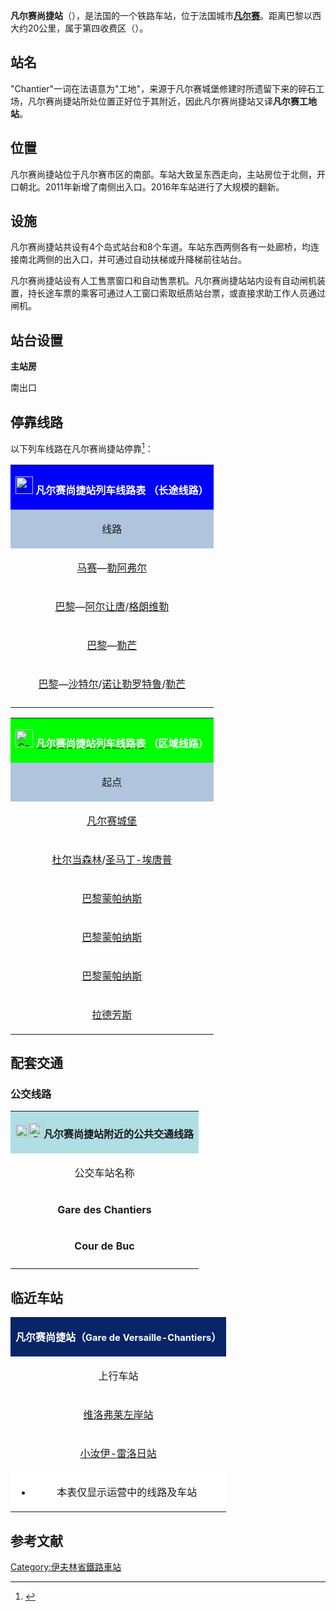 {{Infobox station
| name          =[[File:Sncf-logo.svg|32x32px]]凡尔赛尚捷站<br>(<span style="font-size:small">凡尔赛工地站</span>)<br>Gare de Versailles-Chantiers
| type          = [[法国铁路|法国铁路]]
| image = File:Gare de Versailles-Chantiers (en travaux).jpg
|image_caption = 凡尔赛尚捷站（2016年8月）
| address       = {{FRA}}[[伊夫林省|伊夫林省]][[凡尔赛|凡尔赛]]
| latd          = 48
| latm          = 47
| lats          = 45
| latNS         = N
| longd         = 2
| longm         = 08
| longs         = 09
| longEW        = E
| operator = [[File:Sncf-logo.svg|32x32px]]
| coordinates_display = yes
| iso_region    = FR
| line          = 
* [[巴黎－布雷斯特铁路|巴黎－布雷斯特铁路]]
* [[巴黎大环线铁路|巴黎大环线铁路]]
| platform      = 4
| tracks        = 8
| elevation = 132米
| opened        = 
* 1849年7月12日（建成）
| rebuilt =
* 1932年6月24日（现有站房）
* 2011年2月4日（增加南出口）
| status = 使用中
| closed        = 
| passengers= 25,886,802人次<ref>{{Cite web|url=https://ressources.data.sncf.com/explore/dataset/frequentation-gares/?sort=voyageurs_2014&q=versailles|title=Fréquentation en gares en 2015|accessdate=2017-08-05|author=SNCF|date=|language=法语|publisher=SNCF Open Data|archive-date=2017-08-06|archive-url=https://web.archive.org/web/20170806025035/https://ressources.data.sncf.com/explore/dataset/frequentation-gares/?sort=voyageurs_2014&q=versailles|dead-url=no}}</ref>
| pass_year= 2015年
| station_type = 客运车站，兼办货运业务
| connections = 
* {{link-fr|凡尔赛城市公共交通|Réseau de bus Phébus}}
* {{link-fr|舍夫勒斯谷城际客运|Services automobiles de la vallée de Chevreuse}}
* {{link-fr|巴黎夜间公交|Noctiliens}}
| route_map =
| map_locator   = 
| note =
}}

'''凡尔赛尚捷站'''（{{lang-fr|Gare de Versailles-Chantiers}}），是法国的一个铁路车站，位于法国城市'''[[凡尔赛|凡尔赛]]'''。距离巴黎以西大约20公里，属于第四收费区（{{lang-fr|Zone 4}}）。

==站名==

"Chantier"一词在法语意为"工地"，来源于凡尔赛城堡修建时所遗留下来的碎石工场，凡尔赛尚捷站所处位置正好位于其附近，因此凡尔赛尚捷站又译'''凡尔赛工地站'''。

==位置==

凡尔赛尚捷站位于凡尔赛市区的南部。车站大致呈东西走向，主站房位于北侧，开口朝北。2011年新增了南侧出入口。2016年车站进行了大规模的翻新。

==设施==

凡尔赛尚捷站共设有4个岛式站台和8个车道。车站东西两侧各有一处廊桥，均连接南北两侧的出入口，并可通过自动扶梯或升降梯前往站台。

凡尔赛尚捷站设有人工售票窗口和自动售票机。凡尔赛尚捷站站内设有自动闸机装置，持长途车票的乘客可通过人工窗口索取纸质站台票，或直接求助工作人员通过闸机。

==站台设置==

{{RailStStart|北}}
'''主站房'''
{{RailStLine|通过||}}
{{RailStLine|B||}}
{{RailStPlatform|岛||||}}
{{RailStLine|C|||||||}}
{{RailStLine|D||}}
{{RailStPlatform|岛||||}}
{{RailStLine|E|||||||}}
{{RailStLine|F||}}
{{RailStPlatform|岛||||}}
{{RailStLine|G|||||||}}
{{RailStLine|H||}}
{{RailStPlatform|岛||||}}
{{RailStLine|J|||||||}}
{{RailStLine|通过||}}

南出口
{{RailStEnd|南}}

== 停靠线路 ==

{{动态列表|最后更新时间：2016年10月28日。本章节内容仅供参考，不排除因施工或罢工而引发的临时性变更。欢迎修正和补充}}

以下列车线路在凡尔赛尚捷站停靠<ref>{{Cite web|url=http://www.sncf.com/fr/gare/horaires/versailles-chantiers|title=VERSAILLES CHANTIERS|accessdate=2016-10-28|author=SNCF|date=|language=法语|publisher=SNCF|archive-date=2016-10-16|archive-url=https://web.archive.org/web/20161016090919/http://www.sncf.com/fr/gare/horaires/versailles-chantiers|dead-url=no}}</ref>：

{| class="wikitable" style="width: 51em;"
|colspan="5" style="background:#0000FF" align="center" |[[File:Sncf-logo.svg|28x28px]] <font color=#FFFFFF>'''凡尔赛尚捷站列车线路表 （长途线路）'''</font>
|-
!style="background:#B0C4DE"| 线路
!style="background:#B0C4DE"|车种
!style="background:#B0C4DE"|上一站
!style="background:#B0C4DE"|下一站
!style="background:#B0C4DE"|大致运行频率{{noteTag|name=noteA}}
|-
|[[马赛圣夏勒站|马赛]]—[[勒阿弗尔站|勒阿弗尔]]
| rowspan="1" align="center" |'''[[TGV|TGV]]'''
|[[马西帕莱索站|马西帕莱索]]
|[[芒特拉若利站|芒特拉若利]]
|每天1趟
|-
| rowspan="2"|[[巴黎蒙帕纳斯站|巴黎]]—[[阿尔让唐站|阿尔让唐]]/[[格朗维勒站|格朗维勒]]
| rowspan="1" align="center"|'''[[法国城际列车|INTERCITÉS]]'''
|[[巴黎蒙帕纳斯站|巴黎蒙帕纳斯]]
|[[德勒站|德勒]]
|每天1~2趟{{noteTag|name=noteB}}
|-
| rowspan="3" align="center"|'''[[法国大区列车|TER]]'''
|[[巴黎蒙帕纳斯站|巴黎蒙帕纳斯]]
|[[德勒站|德勒]]
|每天1趟{{noteTag|name=noteC}}
|-
|[[巴黎蒙帕纳斯站|巴黎]]—[[勒芒站|勒芒]]
|[[巴黎蒙帕纳斯站|巴黎蒙帕纳斯]]{{noteTag|name=noteE}}
|[[埃佩尔农站|埃佩尔农]]/[[沙特尔站|沙特尔]]
|每天1~2趟{{noteTag|name=noteD}}
|-
|[[巴黎蒙帕纳斯站|巴黎]]—[[沙特尔站|沙特尔]]/[[诺让勒罗特鲁站|诺让勒罗特鲁]]/[[勒芒站|勒芒]]
|[[巴黎蒙帕纳斯站|巴黎]]
|[[杭布叶站|杭布叶]]
|每天18趟左右
|-
|colspan="5" style="background:#FFFFFF"|{{noteFoot|1=
{{noteTag|name=noteA|1=在本栏中，往返1次为"1趟"；除特别标明外，其数据仅工作日有效，周末及节假日列车数量可能会减少}}
{{noteTag|name=noteB|1=仅周末及节假日开行}}
{{noteTag|name=noteC|1=仅每周一至五开行}}
{{noteTag|name=noteD|1=每周六停运}}
{{noteTag|name=noteE|1=不出售前往巴黎与凡尔赛之间的车票}}
}}
|}

{| class="wikitable" style="width: 51em;"
|colspan="5" style="background:#00FF00" align="center" |[[File:Sncf-logo.svg|28x28px]] '''[http://www.sncf.com/fr/gare/horaires/versailles-chantiers <font color=#FFFFFF>凡尔赛尚捷站列车线路表</font>]{{Wayback|url=http://www.sncf.com/fr/gare/horaires/versailles-chantiers |date=20161016090919 }} <font color=#FFFFFF>（区域线路）</font>'''
|-
!style="background:#B0C4DE"|起点
!style="background:#B0C4DE"|上一站
!style="background:#B0C4DE"|线路
!style="background:#B0C4DE"|下一站
!style="background:#B0C4DE"|终点
|-
|[[凡尔赛城堡站|凡尔赛城堡]]
|[[小汝伊-雷洛日站|小汝伊-雷洛日]]
| rowspan="2"|[[File:RER.svg|21x21px]][[File:Paris_RER_C_icon.svg|21x21px]]
|（终点）
|（终点）
|-
|[[杜尔当森林站|杜尔当森林]]/[[圣马丁-埃唐普站|圣马丁-埃唐普]]
|[[维洛夫莱左岸站|维洛夫莱-左岸]]
|[[圣西尔站|圣西尔]]
|[[圣康坦昂伊夫林站|圣康坦昂伊夫林]]
|-
|[[巴黎蒙帕纳斯站|巴黎蒙帕纳斯]]
|[[巴黎蒙帕纳斯站|巴黎蒙帕纳斯]]
| rowspan="3"|[[File:Logo_train_transilien.svg|21x21px]][[File:Paris_Transilien_N.svg|21x21px]]
|[[普雷西尔-格里尼永站|普雷西尔-格里尼永]]
|[[德勒站|德勒]]
|-
|[[巴黎蒙帕纳斯站|巴黎蒙帕纳斯]]
|[[维洛夫莱左岸站|维洛夫莱-左岸]]
|[[圣西尔站|圣西尔]]
|[[普雷西尔-格里尼永站|普雷西尔格里尼永]]/[[芒特拉若利站|芒特拉若利]]
|-
|[[巴黎蒙帕纳斯站|巴黎蒙帕纳斯]]
|[[维洛夫莱左岸站|维洛夫莱-左岸]]
|[[圣西尔站|圣西尔]]
|[[杭布叶站|杭布叶]]<ref>{{Cite web|url=https://www.transilien.com/sites/default/files/atoms/files/gare_montparnasse_-_rambouillet_-_gazeran_-_lundi_au_vendredi.pdf|title=Ligne N|accessdate=2016-10-28|author=Transilien|date=|language=法语|publisher=Transilien}}{{Dead link|date=2019年12月 |bot=InternetArchiveBot |fix-attempted=yes }}</ref>
|-
|[[拉德芳斯站|拉德芳斯]]
|[[沙维勒右岸站|沙维勒右岸]]
|[[File:Logo_train_transilien.svg|21x21px]][[File:Logo_Paris_Transilien_ligneU.svg|21x21px]]
|[[圣西尔站|圣西尔]]
|[[拉维利耶尔站|拉维利耶尔]]
|}

==配套交通==

===公交线路===

{| class="wikitable mw-collapsible" 
|colspan="3" align="center" style="background:#AFDFE4"|[[File:Bus-logo.svg|21x21px]][[File:BSicon_BUS.svg|24x24px]]'''凡尔赛尚捷站附近的公共交通线路'''
|-
!align="center" |公交车站名称
!align="center" |位置
!align="center" |停靠线路{{noteTag|name=noteA}}{{noteTag|name=noteB}}<ref>{{Cite web|url=http://www.phebus.tm.fr/fr/Horaires-et-Plans|title=Horaire et Plan|accessdate=2016-10-28|author=Keolis Versailles/Keolis Vélizy|date=|language=法语|publisher=|archive-date=2016-11-21|archive-url=https://web.archive.org/web/20161121014643/http://www.phebus.tm.fr/fr/Horaires-et-Plans|dead-url=no}}</ref>
|-
|'''Gare des Chantiers'''
|凡尔赛尚捷站北侧（正门）
|
* Phébus （{{link-fr|凡尔赛城市公共交通|Réseau de bus Phébus}}）
** 22路：凡尔赛尚捷站 ↔ [[比耶夫雷|比耶夫尔]]BA 107
** 24路：凡尔赛尚捷站 ↔ {{link-fr|维里济商业中心|Vélizy 2}}
** B线：凡尔赛泉廊 ↔ 洛康库尔[[法国国家信息与自动化研究所|INRIA]]
** G线：凡尔赛尚捷站 ↔ Pershing
** H线：凡尔赛左岸站 ↔ 拉瑟勒圣克洛站
** Hex线：凡尔赛左岸站 ↔ 拉瑟勒圣克洛站
** L线：[[凡尔赛左岸站|凡尔赛左岸站]] ↔ [[萨克莱|萨克莱]]Val-d'Albian-Villeras
** R线：凡尔赛尚捷站 ↔ [[凡尔赛大学|凡尔赛大学]]
** Tex线：凡尔赛尚捷站 ↔ {{link-fr|卢武谢讷|Louveciennes}}Villevert
** TRI线：凡尔赛尚捷站 ↔ Les Trianons
** W线：凡尔赛尚捷站 ↔ {{link-fr|萨托里|Satory}}办公园
** Z线：[[凡尔赛左岸站|凡尔赛左岸站]] ↔ {{link-fr|勒克里德萨克莱|Le Christ-de-Saclay}}
** Nuit 1（夜1线）：凡尔赛尚捷站 ↔ 拉瑟勒圣克洛站
** Nuit 3（夜3线）：凡尔赛尚捷站 ↔ {{link-fr|萨托里|Satory}}Moncey
* SAVAC （{{link-fr|舍弗勒斯谷城际客运|Services automobiles de la vallée de Chevreuse}}）
** 260路：凡尔赛尚捷站 ↔ {{link-fr|沙托佛|Châteaufort (Yvelines)}}岩林开发区
** 261路：凡尔赛左岸站 ↔ {{link-fr|毕克 (伊夫林省)|Buc (Yvelines)}}上汀
** 262路：[[凡尔赛左岸站|凡尔赛左岸站]] ↔ [[圣雷米累舍弗勒斯站|圣雷米累舍弗勒斯站]]
** 263路：[[凡尔赛左岸站|凡尔赛左岸站]] ↔ [[圣雷米累舍弗勒斯站|圣雷米累舍弗勒斯站]]
** 264路：凡尔赛尚捷站 ↔ {{link-fr|毕克 (伊夫林省)|Buc (Yvelines)}}Audemars
* [[file:Noctilie_logo.svg|51x51px]]（{{link-fr|巴黎夜间公交|Noctiliens}}）
** N145路：[[巴黎东站|巴黎东站]] ↔ [[拉维里耶站|拉维里耶站]]
|-
|'''Cour de Buc'''
|凡尔赛尚捷站南出口
|
* Phébus （{{link-fr|凡尔赛城市公共交通|Réseau de bus Phébus}}）
** L线、W线
* SAVAC（{{link-fr|舍弗勒斯谷城际客运|Services automobiles de la vallée de Chevreuse}}）
** 260路、261路、262路、263路、264路
** 307路：{{link-fr|维里济商业中心|Vélizy 2}} → [[圣康坦昂伊夫林站|圣康坦昂伊夫林站]]（单向停靠）
|-
|colspan="3" style="background:#FFFFFF"|{{noteFoot|1=
{{noteTag|name=noteA|1=部分公交线路在周日及节假日停运}}
{{noteTag|name=noteB|1=所有公交线路均可使用Navigo1-5公交卡}}
}}
|}

==临近车站==

{|class="wikitable mw-collapsible" style="margin: 0 auto; width:42em;"
|colspan="3"  style="background:#082567" align="center"|<font color=#FFFFFF>'''凡尔赛尚捷站（<span style="font-size:11pt;">Gare de Versaille-Chantiers</span>）'''</font>
|-
!上行车站
!线路
!下行车站
|-
|align="center" |[[维洛弗莱左岸站|维洛弗莱左岸站]]
|align="center" |'''[[巴黎－布雷斯特铁路|巴黎－布雷斯特铁路]]'''
|align="center" |[[圣西尔站|圣西尔站]]
|-
|align="center" |[[小汝伊-雷洛日站|小汝伊-雷洛日站]]
|align="center" |'''[[巴黎大环线铁路|巴黎大环线铁路]]'''
|align="center" |（终点）
|-
|colspan="3" style="background:#FFFFFF"|
*本表仅显示运营中的线路及车站
|}

== 参考文献 ==
{{Reflist}}

{{RER C}}
{{法国主要铁路车站}}

[[Category:伊夫林省鐵路車站|Category:伊夫林省鐵路車站]]